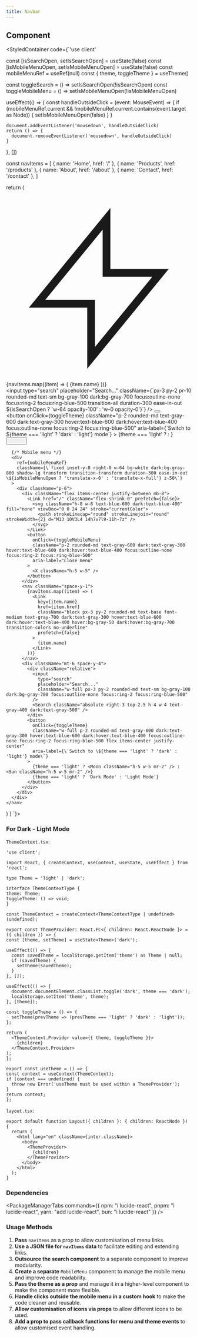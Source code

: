 ```yaml
---
title: Navbar
---
```




## Component

<StyledContainer code={`'use client'


  const [isSearchOpen, setIsSearchOpen] = useState(false)
  const [isMobileMenuOpen, setIsMobileMenuOpen] = useState(false)
  const mobileMenuRef = useRef<HTMLDivElement>(null)
  const { theme, toggleTheme } = useTheme()

  const toggleSearch = () => setIsSearchOpen(!isSearchOpen)
  const toggleMobileMenu = () => setIsMobileMenuOpen(!isMobileMenuOpen)

  useEffect(() => {
    const handleOutsideClick = (event: MouseEvent) => {
      if (mobileMenuRef.current && !mobileMenuRef.current.contains(event.target as Node)) {
        setIsMobileMenuOpen(false)
      }
    }

    document.addEventListener('mousedown', handleOutsideClick)
    return () => {
      document.removeEventListener('mousedown', handleOutsideClick)
    }
  }, [])

  const navItems = [
    { name: 'Home', href: '/' },
    { name: 'Products', href: '/products' },
    { name: 'About', href: '/about' },
    { name: 'Contact', href: '/contact' },
  ]

  return (
    <nav className="bg-white dark:bg-gray-800 shadow-sm rounded-xl transition-colors duration-200">
      <div className="max-w-7xl mx-auto px-4 sm:px-6 lg:px-8">
        <div className="flex items-center justify-between h-16">
          <div className="flex items-center">
            <Link href="/" className="flex-shrink-0" prefetch={false}>
              <svg className="h-8 w-8 text-blue-600 dark:text-blue-400" fill="none" viewBox="0 0 24 24" stroke="currentColor">
                <path strokeLinecap="round" strokeLinejoin="round" strokeWidth={2} d="M13 10V3L4 14h7v7l9-11h-7z" />
              </svg>
            </Link>
            <div className="hidden md:block ml-10">
              <div className="flex items-baseline space-x-4">
                {navItems.map((item) => (
                  <Link
                    key={item.name}
                    href={item.href}
                    className="text-gray-600 dark:text-gray-300 hover:text-blue-600 dark:hover:text-blue-400 px-3 py-2 rounded-md text-sm font-medium transition-colors no-underline"
                    prefetch={false}
                  >
                    {item.name}
                  </Link>
                ))}
              </div>
            </div>
          </div>
          <div className="hidden md:flex items-center space-x-4">
            <div className="relative flex items-center">
              <input
                type="search"
                placeholder="Search..."
                className={\`px-3 py-2 pr-10 rounded-md text-sm bg-gray-100 dark:bg-gray-700 focus:outline-none focus:ring-2 focus:ring-blue-500 transition-all duration-300 ease-in-out \${isSearchOpen ? 'w-64 opacity-100' : 'w-0 opacity-0'}\`}
              />
              <button
                onClick={toggleSearch}
                className="p-2 rounded-md text-gray-600 dark:text-gray-300 hover:text-blue-600 dark:hover:text-blue-400 focus:outline-none focus:ring-2 focus:ring-blue-500 absolute right-0"
                aria-label="Search"
              >
                <Search className="h-5 w-5" />
              </button>
            </div>
            <button
              onClick={toggleTheme}
              className="p-2 rounded-md text-gray-600 dark:text-gray-300 hover:text-blue-600 dark:hover:text-blue-400 focus:outline-none focus:ring-2 focus:ring-blue-500"
              aria-label={\`Switch to \${theme === 'light' ? 'dark' : 'light'} mode\`}
            >
              {theme === 'light' ? <Moon className="h-5 w-5" /> : <Sun className="h-5 w-5" />}
            </button>
          </div>
          <div className="md:hidden">
            <button
              onClick={toggleMobileMenu}
              className="p-2 rounded-md text-gray-600 dark:text-gray-300 hover:text-blue-600 dark:hover:text-blue-400 focus:outline-none focus:ring-2 focus:ring-blue-500"
              aria-label="Open menu"
            >
              <Menu className="h-5 w-5" />
            </button>
          </div>
        </div>
      </div>

      {/* Mobile menu */}
      <div
        ref={mobileMenuRef}
        className={\`fixed inset-y-0 right-0 w-64 bg-white dark:bg-gray-800 shadow-lg transform transition-transform duration-300 ease-in-out \${isMobileMenuOpen ? 'translate-x-0' : 'translate-x-full'} z-50\`}
      >
        <div className="p-6">
          <div className="flex items-center justify-between mb-8">
            <Link href="/" className="flex-shrink-0" prefetch={false}>
              <svg className="h-8 w-8 text-blue-600 dark:text-blue-400" fill="none" viewBox="0 0 24 24" stroke="currentColor">
                <path strokeLinecap="round" strokeLinejoin="round" strokeWidth={2} d="M13 10V3L4 14h7v7l9-11h-7z" />
              </svg>
            </Link>
            <button
              onClick={toggleMobileMenu}
              className="p-2 rounded-md text-gray-600 dark:text-gray-300 hover:text-blue-600 dark:hover:text-blue-400 focus:outline-none focus:ring-2 focus:ring-blue-500"
              aria-label="Close menu"
            >
              <X className="h-5 w-5" />
            </button>
          </div>
          <nav className="space-y-1">
            {navItems.map((item) => (
              <Link
                key={item.name}
                href={item.href}
                className="block px-3 py-2 rounded-md text-base font-medium text-gray-700 dark:text-gray-300 hover:text-blue-600 dark:hover:text-blue-400 hover:bg-gray-50 dark:hover:bg-gray-700 transition-colors no-underline"
                prefetch={false}
              >
                {item.name}
              </Link>
            ))}
          </nav>
          <div className="mt-6 space-y-4">
            <div className="relative">
              <input
                type="search"
                placeholder="Search..."
                className="w-full px-3 py-2 rounded-md text-sm bg-gray-100 dark:bg-gray-700 focus:outline-none focus:ring-2 focus:ring-blue-500"
              />
              <Search className="absolute right-3 top-2.5 h-4 w-4 text-gray-400 dark:text-gray-500" />
            </div>
            <button
              onClick={toggleTheme}
              className="w-full p-2 rounded-md text-gray-600 dark:text-gray-300 hover:text-blue-600 dark:hover:text-blue-400 focus:outline-none focus:ring-2 focus:ring-blue-500 flex items-center justify-center"
              aria-label={\`Switch to \${theme === 'light' ? 'dark' : 'light'} mode\`}
            >
              {theme === 'light' ? <Moon className="h-5 w-5 mr-2" /> : <Sun className="h-5 w-5 mr-2" />}
              {theme === 'light' ? 'Dark Mode' : 'Light Mode'}
            </button>
          </div>
        </div>
      </div>
    </nav>
  )
}
`}>
    <Navbar />
</StyledContainer>

### For Dark - Light Mode
`ThemeContext.tsx`:

```tsx
'use client';
  
import React, { createContext, useContext, useState, useEffect } from 'react';

type Theme = 'light' | 'dark';

interface ThemeContextType {
theme: Theme;
toggleTheme: () => void;
}

const ThemeContext = createContext<ThemeContextType | undefined>(undefined);

export const ThemeProvider: React.FC<{ children: React.ReactNode }> = ({ children }) => {
const [theme, setTheme] = useState<Theme>('dark');

useEffect(() => {
  const savedTheme = localStorage.getItem('theme') as Theme | null;
  if (savedTheme) {
    setTheme(savedTheme);
  }
}, []);

useEffect(() => {
  document.documentElement.classList.toggle('dark', theme === 'dark');
  localStorage.setItem('theme', theme);
}, [theme]);

const toggleTheme = () => {
  setTheme(prevTheme => (prevTheme === 'light' ? 'dark' : 'light'));
};

return (
  <ThemeContext.Provider value={{ theme, toggleTheme }}>
    {children}
  </ThemeContext.Provider>
);
};

export const useTheme = () => {
const context = useContext(ThemeContext);
if (context === undefined) {
  throw new Error('useTheme must be used within a ThemeProvider');
}
return context;
};
```
`layout.tsx`:

```tsx
export default function Layout({ children }: { children: ReactNode }) {
  return (
    <html lang="en" className={inter.className}>
      <body>
        <ThemeProvider>
          {children}
        </ThemeProvider>
      </body>
    </html>
  );
}
```

### Dependencies

<PackageManagerTabs 
    commands={{
    npm: "i lucide-react",
    pnpm: "i lucide-react",
    yarn: "add lucide-react",
    bun: "i lucide-react"
  }} 
/>

### Usage Methods

1. **Pass** `navItems` as a prop to allow customisation of menu links.
2. **Use a JSON file for `navItems` data** to facilitate editing and extending links.
3. **Outsource the search component** to a separate component to improve modularity.
4. **Create a separate** `MobileMenu` component to manage the mobile menu and improve code readability.
5. **Pass the theme as a prop** and manage it in a higher-level component to make the component more flexible.
6. **Handle clicks outside the mobile menu in a custom hook** to make the code cleaner and reusable.
7. **Allow customisation of icons via props** to allow different icons to be used.
8. **Add a prop to pass callback functions for menu and theme events** to allow customised event handling.